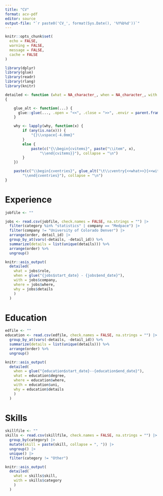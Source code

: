 ```yaml
---
title: "CV"
format: acv-pdf
editor: source
output-file: "`r paste0('CV_', format(Sys.Date(), '%Y%b%d'))`"
---
```


```r
knitr::opts_chunk$set(
  echo = FALSE,
  warning = FALSE,
  message = FALSE,
  cache = FALSE
)

library(dplyr)
library(glue)
library(readr)
library(rlang)
library(knitr)

detailed <- function (what = NA_character_, when = NA_character_, with = NA_character_, where = NA_character_, why = NA_character_)
{

    glue_alt <- function(...) {
      glue::glue(..., .open = "<<", .close = ">>", .envir = parent.frame(), .na = "{}\\vspace{-4.0mm}")
    }

    why <- lapply(why, function(x) {
        if (any(is.na(x))) {
            "{}\\vspace{-4.0mm}"
        }
        else {
            paste(c("{\\begin{cvitems}", paste("\\item", x),
                "\\end{cvitems}}"), collapse = "\n")
        }
    })

    paste(c("\\begin{cventries}", glue_alt("\t\\cventry{<<what>>}{<<with>>}{<<where>>}{<<when>>}<<why>>"),
        "\\end{cventries}"), collapse = "\n")
}
```

# Experience

```r

jobfile <- ""

jobs <- read.csv(jobfile, check.names = FALSE, na.strings = "") |>
  filter(category %in% "statistics" | company == "Medpace") |>
  filter(company != "University of Colorado Denver") |>
  arrange(order, detail_id) |>
  group_by_at(vars(-details, -detail_id)) %>%
  summarize(details = list(unique(details))) %>%
  arrange(order) %>%
  ungroup()

knitr::asis_output(
  detailed(
    what = jobs$role,
    when = glue("{jobs$start_date} - {jobs$end_date}"),
    with = jobs$company,
    where = jobs$where,
    why = jobs$details
    )
  )
```

# Education

```r

edfile <- ""
education <- read.csv(edfile, check.names = FALSE, na.strings = "") |>
  group_by_at(vars(-details, -detail_id)) %>%
  summarize(details = list(unique(details))) %>%
  arrange(order) %>%
  ungroup()

knitr::asis_output(
  detailed(
    when = glue("{education$start_date}--{education$end_date}"),
    what = education$degree,
    where = education$where,
    with = education$uni,
    why = education$details
    )
  )
```

# Skills

```r
skillfile <- ""
skills <- read.csv(skillfile, check.names = FALSE, na.strings = "") |>
  group_by(category) |>
  mutate(skill = paste(skill, collapse = ", ")) |>
  ungroup() |>
  unique() |>
  filter(category != "Other")

knitr::asis_output(
  detailed(
    what = skills$skill,
    with = skills$category
    )
  )
```
